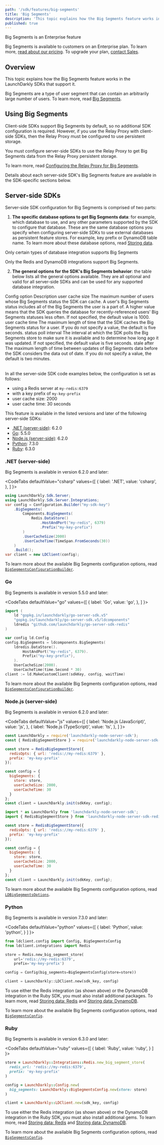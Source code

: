 ```yaml
---
path: '/sdk/features/big-segments'
title: 'Big Segments'
description: 'This topic explains how the Big Segments feature works in the LaunchDarkly SDKs that support it.'
published: true
---
```


<Callout intent="primary">
  <CalloutTitle>Big Segments is an Enterprise feature</CalloutTitle>
  <CalloutDescription>

Big Segments is available to customers on an Enterprise plan. To learn more, [read about our pricing](https://launchdarkly.com/pricing/). To upgrade your plan, [contact Sales](https://launchdarkly.com/contact-sales/).

  </CalloutDescription>
</Callout>

## Overview

This topic explains how the Big Segments feature works in the LaunchDarkly SDKs that support it.

Big Segments are a type of user segment that can contain an arbitrarily large number of users. To learn more, read [Big Segments](/home/users/big-segments).

## Using Big Segments

Client-side SDKs support Big Segments by default, so no additional SDK configuration is required. However, if you use the Relay Proxy with client-side SDKs, then the Relay Proxy must be configured to use persistent storage.

You must configure server-side SDKs to use the Relay Proxy to get Big Segments data from the Relay Proxy persistent storage.

To learn more, read [Configuring the Relay Proxy for Big Segments](/home/relay-proxy/using#configuring-the-relay-proxy-for-big-segments).

Details about each server-side SDK's Big Segments feature are available in the SDK-specific sections below.

## Server-side SDKs

Server-side SDK configuration for Big Segments is comprised of two parts:

1. **The specific database options to get Big Segments data**: for example, which database to use, and any other parameters supported by the SDK to configure that database. These are the same database options you specify when configuring server-side SDKs to use external databases as persistent feature stores. For example, key prefix or DynamoDB table name. To learn more about these database options, read [Storing data](/sdk/features/storing-data).

<Callout intent="alert">
<CalloutTitle>Only certain types of database integration supports Big Segments</CalloutTitle>
<CalloutDescription>

Only the Redis and DynamoDB integrations support Big Segments.

</CalloutDescription>
</Callout>

2. **The general options for the SDK's Big Segments behavior**: the table below lists all the general options
available. They are all optional and valid for all server-side SDKs and can be used for any supported database
integration.

<Table>
  <TableHeader>
    <TableHeadCell>Config option</TableHeadCell>
    <TableHeadCell>Description</TableHeadCell>
  </TableHeader>
  <TableBody>
    <TableRow>
      <TableCell>
        user cache size
      </TableCell>
      <TableCell>
        The maximum number of users whose Big Segments status the SDK can cache. A user's Big Segments status includes all of the Big Segments the user is a part of. A higher value means that the SDK queries the database for recently-referenced users' Big Segments statuses less often. If not specified, the default value is 1000.
      </TableCell>
    </TableRow>
    <TableRow>
      <TableCell>
        user cache time
      </TableCell>
      <TableCell>
        The maximum length of time that the SDK caches the Big Segments status for a user. If you do not specify a value, the default is five seconds.
      </TableCell>
    </TableRow>
    <TableRow>
      <TableCell>
        status poll interval
      </TableCell>
      <TableCell>
        The interval at which the SDK polls the Big Segments store to make sure it is available and to determine how long ago it was updated. If not specified, the default value is five seconds.
      </TableCell>
    </TableRow>
    <TableRow>
      <TableCell>
        stale after
      </TableCell>
      <TableCell>
        The maximum length of time between updates of Big Segments data before the SDK considers the data out of date. If you do not specify a value, the default is two minutes.
      </TableCell>
    </TableRow>
  </TableBody>
</Table>

In all the server-side SDK code examples below, the configuration is set as follows:

* using a Redis server at `my-redis:6379`
* with a key prefix of `my-key-prefix`
* user cache size: 2000
* user cache time: 30 seconds

This feature is available in the listed versions and later of the following server-side SDKs:

* [.NET (server-side)](#net-server-side): 6.2.0
* [Go](#go): 5.5.0
* [Node.js (server-side)](#nodejs-server-side): 6.2.0
* [Python](#python): 7.3.0
* [Ruby](#ruby): 6.3.0

### .NET (server-side)

Big Segments is available in version 6.2.0 and later:

<CodeTabs
  defaultValue="csharp"
  values={[
    { label: '.NET', value: 'csharp', },
  ]
  }>
  <CodeTabItem value="csharp">

```csharp
using LaunchDarkly.Sdk.Server;
using LaunchDarkly.Sdk.Server.Integrations;
var config = Configuration.Builder("my-sdk-key")
    .BigSegments(
        Components.BigSegments(
            Redis.DataStore()
                .HostAndPort("my-redis", 6379)
                .Prefix("my-key-prefix")
        )
        .UserCacheSize(2000)
        .UserCacheTime(TimeSpan.FromSeconds(30))
    )
    .Build();
var client = new LDClient(config);
```

  </CodeTabItem>
</CodeTabs>

To learn more about the available Big Segments configuration options, read [`BigSegmentsConfigurationBuilder`](https://launchdarkly.github.io/dotnet-server-sdk/api/LaunchDarkly.Sdk.Server.Integrations.BigSegmentsConfigurationBuilder.html).

### Go

Big Segments is available in version 5.5.0 and later:

<CodeTabs
  defaultValue="go"
  values={[
    { label: 'Go', value: 'go', },
  ]
  }>
  <CodeTabItem value="go">

```go
import (
    ld "gopkg.in/launchdarkly/go-server-sdk.v5"
    "gopkg.in/launchdarkly/go-server-sdk.v5/ldcomponents"
    ldredis "github.com/launchdarkly/go-server-sdk-redis"
)

var config ld.Config
config.BigSegments = ldcomponents.BigSegments(
    ldredis.DataStore().
        HostAndPort("my-redis", 6379).
        Prefix("my-key-prefix"),
    ).
    UserCacheSize(2000).
    UserCacheTime(time.Second * 30)
client := ld.MakeCustomClient(sdkKey, config, waitTime)
```

  </CodeTabItem>
</CodeTabs>

To learn more about the available Big Segments configuration options, read [`BigSegmentsConfigurationBuilder`](https://pkg.go.dev/gopkg.in/launchdarkly/go-server-sdk.v5/ldcomponents#BigSegmentsConfigurationBuilder).

### Node.js (server-side)

Big Segments is available in version 6.2.0 and later:

<CodeTabs
  defaultValue="js"
  values={[
    { label: 'Node.js (JavaScript)', value: 'js', },
    { label: 'Node.js (TypeScript)', value: 'ts', },
  ]
  }>
  <CodeTabItem value="js">

```js
const LaunchDarkly = require('launchdarkly-node-server-sdk');
const { RedisBigSegmentStore } = require('launchdarkly-node-server-sdk-redis');

const store = RedisBigSegmentStore({
  redisOpts: { url: 'redis://my-redis:6379' },
  prefix: 'my-key-prefix'
});

const config = {
  bigSegments: {
    store: store,
    userCacheSize: 2000,
    userCacheTime: 30
  }
};
const client = LaunchDarkly.init(sdkKey, config);
```

  </CodeTabItem>
  <CodeTabItem value="ts">

```js
import * as LaunchDarkly from 'launchdarkly-node-server-sdk';
import { RedisBigSegmentStore } from 'launchdarkly-node-server-sdk-redis';

const store = RedisBigSegmentStore({
  redisOpts: { url: 'redis://my-redis:6379' },
  prefix: 'my-key-prefix'
});

const config = {
  bigSegments: {
    store: store,
    userCacheSize: 2000,
    userCacheTime: 30
  }
};
const client = LaunchDarkly.init(sdkKey, config);
```

  </CodeTabItem>
</CodeTabs>

To learn more about the available Big Segments configuration options, read [`LDBigSegmentsOptions`](https://launchdarkly.github.io/node-server-sdk/interfaces/_launchdarkly_node_server_sdk_.LDBigSegmentsOptions.html).

### Python

Big Segments is available in version 7.3.0 and later:

<CodeTabs
  defaultValue="python"
  values={[
    { label: 'Python', value: 'python', }
  ]
  }>
  <CodeTabItem value="python">

```python
from ldclient.config import Config, BigSegmentsConfig
from ldclient.integrations import Redis

store = Redis.new_big_segment_store(
    url='redis://my-redis:6379',
    prefix='my-key-prefix')

config = Config(big_segments=BigSegmentsConfig(store=store))

client = LaunchDarkly::LDClient.new(sdk_key, config)
```

  </CodeTabItem>
</CodeTabs>

To use either the Redis integration (as shown above) or the DynamoDB integration in the Ruby SDK, you must also install additional packages. To learn more, read [Storing data: Redis](/sdk/features/storing-data/redis#python) and [Storing data: DynamoDB](/sdk/features/storing-data/dynamodb#python).

To learn more about the available Big Segments configuration options, read [`BigSegmentsConfig`](https://launchdarkly-python-sdk.readthedocs.io/en/latest/api-main.html#ldclient.config.BigSegmentsConfig).

### Ruby

Big Segments is available in version 6.3.0 and later:

<CodeTabs
  defaultValue="ruby"
  values={[
    { label: 'Ruby', value: 'ruby', }
  ]
  }>
  <CodeTabItem value="ruby">

```ruby
store = LaunchDarkly::Integrations::Redis.new_big_segment_store(
  redis_url: 'redis://my-redis:6379',
  prefix: 'my-key-prefix'
)

config = LaunchDarkly::Config.new(
  big_segments: LaunchDarkly::BigSegmentsConfig.new(store: store)
)

client = LaunchDarkly::LDClient.new(sdk_key, config)
```

  </CodeTabItem>
</CodeTabs>

To use either the Redis integration (as shown above) or the DynamoDB integration in the Ruby SDK, you must also install additional gems. To learn more, read [Storing data: Redis](/sdk/features/storing-data/redis#ruby) and [Storing data: DynamoDB](/sdk/features/storing-data/dynamodb#ruby).

To learn more about the available Big Segments configuration options, read [`BigSegmentsConfig`](https://launchdarkly.github.io/ruby-server-sdk/LaunchDarkly/BigSegmentsConfig.html).
